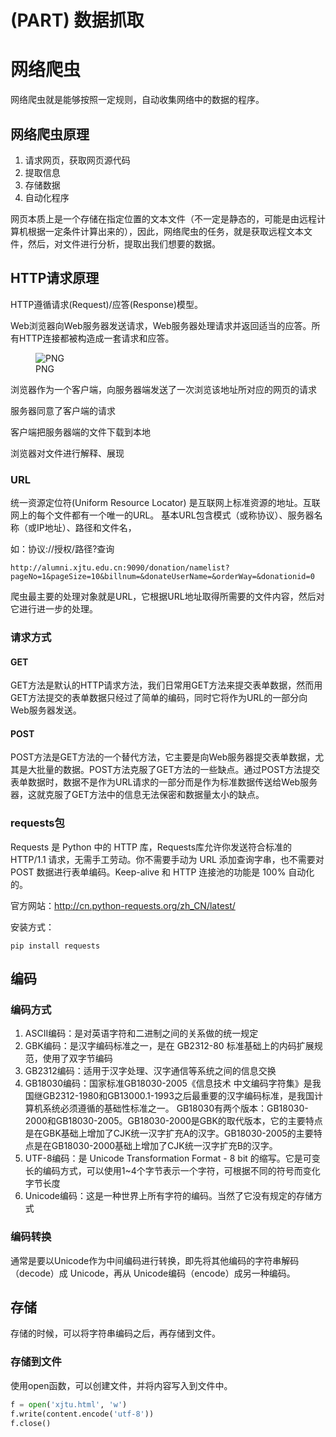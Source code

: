 # (PART) 数据抓取 {-}

# 网络爬虫 {#spider}

网络爬虫就是能够按照一定规则，自动收集网络中的数据的程序。

## 网络爬虫原理

1. 请求网页，获取网页源代码
2. 提取信息
3. 存储数据
4. 自动化程序

网页本质上是一个存储在指定位置的文本文件（不一定是静态的，可能是由远程计算机根据一定条件计算出来的），因此，网络爬虫的任务，就是获取远程文本文件，然后，对文件进行分析，提取出我们想要的数据。

## HTTP请求原理

HTTP遵循请求(Request)/应答(Response)模型。

Web浏览器向Web服务器发送请求，Web服务器处理请求并返回适当的应答。所有HTTP连接都被构造成一套请求和应答。

![PNG](images/http.png)

浏览器作为一个客户端，向服务器端发送了一次浏览该地址所对应的网页的请求

服务器同意了客户端的请求

客户端把服务器端的文件下载到本地

浏览器对文件进行解释、展现

### URL

统一资源定位符(Uniform Resource Locator) 是互联网上标准资源的地址。互联网上的每个文件都有一个唯一的URL。
基本URL包含模式（或称协议）、服务器名称（或IP地址）、路径和文件名，

如：协议://授权/路径?查询
```
http://alumni.xjtu.edu.cn:9090/donation/namelist?pageNo=1&pageSize=10&billnum=&donateUserName=&orderWay=&donationid=0
```

爬虫最主要的处理对象就是URL，它根据URL地址取得所需要的文件内容，然后对它进行进一步的处理。

### 请求方式

#### GET

GET方法是默认的HTTP请求方法，我们日常用GET方法来提交表单数据，然而用GET方法提交的表单数据只经过了简单的编码，同时它将作为URL的一部分向Web服务器发送。

#### POST

POST方法是GET方法的一个替代方法，它主要是向Web服务器提交表单数据，尤其是大批量的数据。POST方法克服了GET方法的一些缺点。通过POST方法提交表单数据时，数据不是作为URL请求的一部分而是作为标准数据传送给Web服务器，这就克服了GET方法中的信息无法保密和数据量太小的缺点。

### requests包

Requests 是 Python 中的 HTTP 库，Requests库允许你发送符合标准的 HTTP/1.1 请求，无需手工劳动。你不需要手动为 URL 添加查询字串，也不需要对 POST 数据进行表单编码。Keep-alive 和 HTTP 连接池的功能是 100% 自动化的。

官方网站：[http://cn.python-requests.org/zh_CN/latest/](http://cn.python-requests.org/zh_CN/latest/)

安装方式：

```shell
pip install requests
```

## 编码

### 编码方式

1. ASCII编码：是对英语字符和二进制之间的关系做的统一规定
1. GBK编码：是汉字编码标准之一，是在 GB2312-80 标准基础上的内码扩展规范，使用了双字节编码
1. GB2312编码：适用于汉字处理、汉字通信等系统之间的信息交换
1. GB18030编码：国家标准GB18030-2005《信息技术 中文编码字符集》是我国继GB2312-1980和GB13000.1-1993之后最重要的汉字编码标准，是我国计算机系统必须遵循的基础性标准之一。 GB18030有两个版本：GB18030-2000和GB18030-2005。GB18030-2000是GBK的取代版本，它的主要特点是在GBK基础上增加了CJK统一汉字扩充A的汉字。GB18030-2005的主要特点是在GB18030-2000基础上增加了CJK统一汉字扩充B的汉字。
1. UTF-8编码：是 Unicode Transformation Format - 8 bit 的缩写。它是可变长的编码方式，可以使用1~4个字节表示一个字符，可根据不同的符号而变化字节长度
1. Unicode编码：这是一种世界上所有字符的编码。当然了它没有规定的存储方式

### 编码转换

通常是要以Unicode作为中间编码进行转换，即先将其他编码的字符串解码（decode）成 Unicode，再从 Unicode编码（encode）成另一种编码。

## 存储

存储的时候，可以将字符串编码之后，再存储到文件。

### 存储到文件

使用open函数，可以创建文件，并将内容写入到文件中。

``` python
f = open('xjtu.html', 'w')
f.write(content.encode('utf-8'))
f.close()
```
